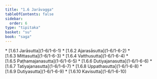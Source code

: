 ```yaml
---
title: "1.6 Jarāvagga"
tableOfContents: false
sidebar:
  order: 6
type: "tipitaka"
basket: "su"
book: "saga"
---
```



<DynamicBreadcrumb />



<TableOfContents book="saga" section="1.6">
* [1.6.1 Jarāsutta](1-6/1-6-1)
* [1.6.2 Ajarasāsutta](1-6/1-6-2)
* [1.6.3 Mittasutta](1-6/1-6-3)
* [1.6.4 Vatthusutta](1-6/1-6-4)
* [1.6.5 Paṭhamajanasutta](1-6/1-6-5)
* [1.6.6 Dutiyajanasutta](1-6/1-6-6)
* [1.6.7 Tatiyajanasutta](1-6/1-6-7)
* [1.6.8 Uppathasutta](1-6/1-6-8)
* [1.6.9 Dutiyasutta](1-6/1-6-9)
* [1.6.10 Kavisutta](1-6/1-6-10)
</TableOfContents>